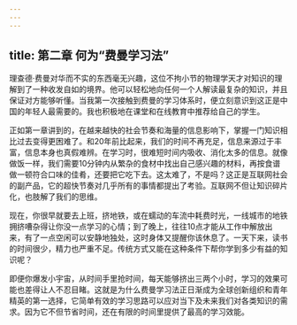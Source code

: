 ```yaml
---
---
---
```

title: 第二章 何为“费曼学习法”
---




理查德·费曼对华而不实的东西毫无兴趣，这位不拘小节的物理学天才对知识的理解到了一种收发自如的境界。他可以轻松地向任何一个人解读最复杂的知识，并且保证对方能够听懂。当我第一次接触到费曼的学习体系时，便立刻意识到这正是中国的年轻人最需要的。我也积极地在课堂和在线教育中推荐给自己的学生。

正如第一章讲到的，在越来越快的社会节奏和海量的信息影响下，掌握一门知识相比过去变得更困难了。和20年前比起来，我们的时间不再充足，信息来源过于丰富，信息本身也真假难辨。在学习时，很难短时间内吸收、消化太多的信息。就像做饭一样，我们需要10分钟内从繁杂的食材中找出自己感兴趣的材料，再按食谱做一顿符合口味的佳肴，还要把它吃下去。这太难了，不是吗？这正是互联网社会的副产品，它的超快节奏对几乎所有的事情都提出了考验。互联网不但让知识碎片化，也肢解了我们的思维。

现在，你很早就要去上班，挤地铁，或在蠕动的车流中耗费时光，一线城市的地铁拥挤嘈杂得让你没一点学习的心情；到了晚上，往往10点才能从工作中解放出来，有了一点空闲可以安静地独处，这时身体又提醒你该休息了。一天下来，读书的时间很少，精力也严重不足。传统方式又能在这种条件下帮你学到多少有益的知识呢？

即便你爆发小宇宙，从时间手里抢时间，每天能够挤出三两个小时，学习的效果可能也差得让人不忍目睹。这就是为什么费曼学习法正日渐成为全球创新组织和青年精英的第一选择，它简单有效的学习思路可以应对当下及未来我们对各类知识的需求。因为它不但节省时间，还在有限的时间里提供了最高的学习效能。